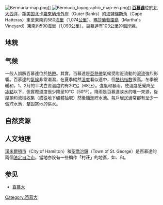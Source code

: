[[File:Bermuda-map.png|thumb]]]]
[[File:Bermuda_topographic_map-en.png|thumb]]]]
'''[[百慕達|百慕達]]'''位於[[北大西洋|北大西洋]]，距[[美国|美国]][[北卡羅來納州|北卡羅來納州]][[外岸|外岸]]（Outer Banks）的[[海特瑞斯角|海特瑞斯角]]（Cape Hatteras）東至東南約580[[海里|海里]]（1,074[[公里|公里]]）、[[瑪莎葡萄園島|瑪莎葡萄園島]]（Martha's Vineyard）東南約590海里（1,093公里）。百慕達有103公里的[[海岸線|海岸線]]。

== 地貌 ==

== 气候 ==

一般人誤解百慕達位於[[熱帶|熱帶]]。其實，百慕達是[[亞熱帶|亞熱帶]]氣候受附近流動的[[灣流|灣流]]強烈影響。百慕達的[[氣候|氣候]]非常潮濕，在夏季縱然[[溫度|溫度]]看似適中，但[[酷热指数|酷热指数]]很高。冬季很暖和，1、2月的平均白晝溫度約有20[[攝氏|°C]]（68[[華氏|°F]]）。強風和暴雨，使溫度感覺降至[[冰點|冰點]]以下，但實際溫度很少降至10°C（50°F）。降雨是百慕達淡水的唯一來源，從屋頂和流域收集（或從地下礦體抽取）然後儲進貯水池。每戶居民通常都有至少一個貯水池，鞏固當地的供水。

== 自然资源 ==

== 人文地理 ==

[[汉密尔顿_(百慕大)|漢米爾頓市]]（City of Hamilton）和[[聖喬治鎮|聖喬治鎮]]（Town of St. George）是百慕達的兩個[[憲法|法定]][[自治市|自治市]]。當地亦設有一些稱作「村莊」的地區，如{{lang|en|Flatts Village}}、{{lang|en|Tucker's Town}}和{{lang|en|Somerset Village}}。

== 参见 ==
*[[百慕大|百慕大]]

{{美洲题目|地理}}

[[Category:百慕大|Category:百慕大]]